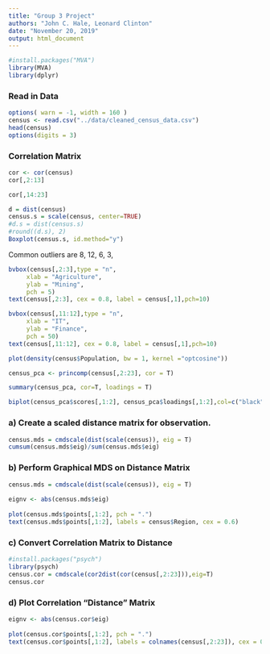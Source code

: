 ```yaml
---
title: "Group 3 Project"
authors: "John C. Hale, Leonard Clinton"
date: "November 20, 2019"
output: html_document
---
```


```r
#install.packages("MVA")
library(MVA)
library(dplyr)
```

### Read in Data
```r
options( warn = -1, width = 160 )
census <- read.csv("../data/cleaned_census_data.csv")
head(census)
options(digits = 3)

```

### Correlation Matrix
```r
cor <- cor(census)
cor[,2:13]
```
```r
cor[,14:23]
```
```r
d = dist(census)
census.s = scale(census, center=TRUE)
#d.s = dist(census.s)
#round((d.s), 2)
Boxplot(census.s, id.method="y")
```
Common outliers are 8, 12, 6, 3,


```r
bvbox(census[,2:3],type = "n",
     xlab = "Agriculture",
     ylab = "Mining",
     pch = 5)
text(census[,2:3], cex = 0.8, label = census[,1],pch=10)
```

```r
bvbox(census[,11:12],type = "n",
     xlab = "IT",
     ylab = "Finance",
     pch = 50)
text(census[,11:12], cex = 0.8, label = census[,1],pch=10)
```
```r
plot(density(census$Population, bw = 1, kernel ="optcosine"))

```

```r
census_pca <- princomp(census[,2:23], cor = T)

summary(census_pca, cor=T, loadings = T)
```




```r
biplot(census_pca$scores[,1:2], census_pca$loadings[,1:2],col=c("black", "red"), cex = 0.6)
```

### a) Create a scaled distance matrix for observation.
```r
census.mds = cmdscale(dist(scale(census)), eig = T) 
cumsum(census.mds$eig)/sum(census.mds$eig)
```

### b) Perform Graphical MDS on Distance Matrix
```r
census.mds = cmdscale(dist(scale(census)), eig = T) 
 
eignv <- abs(census.mds$eig) 
 
plot(census.mds$points[,1:2], pch = ".")
text(census.mds$points[,1:2], labels = census$Region, cex = 0.6) 
```

### c) Convert Correlation Matrix to Distance
```r
#install.packages("psych")
library(psych)
census.cor = cmdscale(cor2dist(cor(census[,2:23])),eig=T)
census.cor
```


### d) Plot Correlation "Distance" Matrix
```r

eignv <- abs(census.cor$eig) 
 
plot(census.cor$points[,1:2], pch = ".")
text(census.cor$points[,1:2], labels = colnames(census[,2:23]), cex = 0.55)

```











